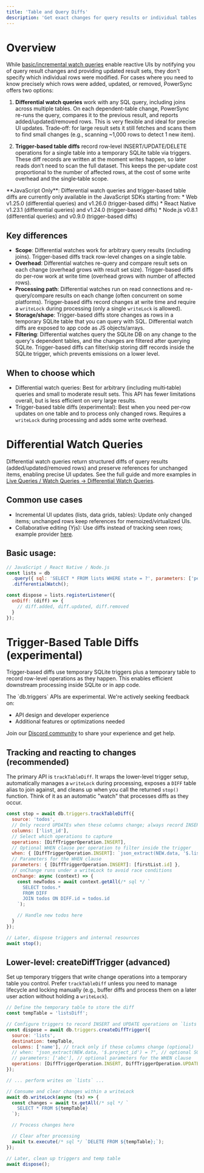 ```yaml
---
title: 'Table and Query Diffs'
description: 'Get exact changes for query results or individual tables in JavaScript'
---
```


# Overview

While [basic/incremental watch queries](/usage/use-case-examples/watch-queries) enable reactive UIs by notifying you of query result changes and providing updated result sets, they don't specify which individual rows were modified. For cases where you need to know precisely which rows were added, updated, or removed, PowerSync offers two options:

1. **Differential watch queries** work with any SQL query, including joins across multiple tables. On each dependent-table change, PowerSync re-runs the query, compares it to the previous result, and reports added/updated/removed rows. This is very flexible and ideal for precise UI updates. Trade‑off: for large result sets it still fetches and scans them to find small changes (e.g., scanning ~1,000 rows to detect 1 new item).

2. **Trigger-based table diffs** record row‑level INSERT/UPDATE/DELETE operations for a single table into a temporary SQLite table via triggers. These diff records are written at the moment writes happen, so later reads don’t need to scan the full dataset. This keeps the per‑update cost proportional to the number of affected rows, at the cost of some write overhead and the single‑table scope.

<Note>
  **JavaScript Only**: Differential watch queries and trigger-based table diffs are currently only available in the JavaScript SDKs starting from:
  * Web v1.25.0 (differential queries) and v1.26.0 (trigger-based diffs)
  * React Native v1.23.1 (differential queries) and v1.24.0 (trigger-based diffs)
  * Node.js v0.8.1 (differential queries) and v0.9.0 (trigger-based diffs)
</Note>

## Key differences

- **Scope**: Differential watches work for arbitrary query results (including joins). Trigger-based diffs track row-level changes on a single table.
- **Overhead**: Differential watches re-query and compare result sets on each change (overhead grows with result set size). Trigger-based diffs do per-row work at write time (overhead grows with number of affected rows).
- **Processing path**: Differential watches run on read connections and re-query/compare results on each change (often concurrent on some platforms). Trigger-based diffs record changes at write time and require a `writeLock` during processing (only a single `writeLock` is allowed).
- **Storage/shape**: Trigger-based diffs store changes as rows in a temporary SQLite table that you can query with SQL. Differential watch diffs are exposed to app code as JS objects/arrays.
- **Filtering**: Differential watches query the SQLite DB on any change to the query's dependent tables, and the changes are filtered after querying SQLite. Trigger-based diffs can filter/skip storing diff records inside the SQLite trigger, which prevents emissions on a lower level.


## When to choose which

- Differential watch queries: Best for arbitrary (including multi‑table) queries and small to moderate result sets. This API has fewer limitations overall, but is less efficient on very large results.
- Trigger-based table diffs (experimental): Best when you need per‑row updates on one table and to process only changed rows. Requires a `writeLock` during processing and adds some write overhead.

# Differential Watch Queries 

Differential watch queries return structured diffs of query results (added/updated/removed rows) and preserve references for unchanged items, enabling precise UI updates. See the full guide and more examples in [Live Queries / Watch Queries → Differential Watch Queries](/usage/use-case-examples/watch-queries#differential-watch-queries).

## Common use cases
- Incremental UI updates (lists, data grids, tables): Update only changed items; unchanged rows keep references for memoized/virtualized UIs.
- Collaborative editing (Yjs): Use diffs instead of tracking seen rows; example provider [here](https://github.com/powersync-ja/powersync-js/blob/33e6051a773c392959fc802ed90e892a9c9a1d59/demos/yjs-react-supabase-text-collab/src/library/powersync/PowerSyncYjsProvider.ts#L53).

## Basic usage:

```javascript
// JavaScript / React Native / Node.js
const lists = db
  .query({ sql: 'SELECT * FROM lists WHERE state = ?', parameters: ['pending'] })
  .differentialWatch();

const dispose = lists.registerListener({
  onDiff: (diff) => {
    // diff.added, diff.updated, diff.removed
  }
});
```

# Trigger-Based Table Diffs (experimental)

Trigger-based diffs use temporary SQLite triggers plus a temporary table to record row-level operations as they happen. This enables efficient downstream processing inside SQLite or in app code.

<Warning>
The `db.triggers` APIs are experimental. We're actively seeking feedback on:

- API design and developer experience
- Additional features or optimizations needed

Join our [Discord community](https://discord.gg/powersync) to share your experience and get help.
</Warning>

## Tracking and reacting to changes (recommended)

The primary API is `trackTableDiff`. It wraps the lower-level trigger setup, automatically manages a `writeLock` during processing, exposes a `DIFF` table alias to join against, and cleans up when you call the returned `stop()` function. Think of it as an automatic "watch" that processes diffs as they occur.

```javascript
const stop = await db.triggers.trackTableDiff({
  source: 'todos',
  // Only record UPDATEs when these columns change; always record INSERT/DELETE
  columns: ['list_id'],
  // Select which operations to capture
  operations: [DiffTriggerOperation.INSERT],
  // Optional WHEN clause per operation to filter inside the trigger
  when: { [DiffTriggerOperation.INSERT]: `json_extract(NEW.data, '$.list_id') = ?` },
  // Parameters for the WHEN clause
  parameters: { [DiffTriggerOperation.INSERT]: [firstList.id] },
  // onChange runs under a writeLock to avoid race conditions
  onChange: async (context) => {
    const newTodos = await context.getAll(/* sql */ `
      SELECT todos.*
      FROM DIFF
      JOIN todos ON DIFF.id = todos.id
    `);

    // Handle new todos here
  }
});

// Later, dispose triggers and internal resources
await stop();
```

## Lower-level: createDiffTrigger (advanced)

Set up temporary triggers that write change operations into a temporary table you control. Prefer `trackTableDiff` unless you need to manage lifecycle and locking manually (e.g., buffer diffs and process them on a later user action without holding a `writeLock`).

```javascript
// Define the temporary table to store the diff
const tempTable = 'listsDiff';

// Configure triggers to record INSERT and UPDATE operations on `lists`
const dispose = await db.triggers.createDiffTrigger({
  source: 'lists',
  destination: tempTable,
  columns: ['name'], // track only if these columns change (optional)
  // when: "json_extract(NEW.data, '$.project_id') = ?", // optional SQL filter
  // parameters: ['abc'], // optional parameters for the WHEN clause
  operations: [DiffTriggerOperation.INSERT, DiffTriggerOperation.UPDATE]
});

// ... perform writes on `lists` ...

// Consume and clear changes within a writeLock
await db.writeLock(async (tx) => {
  const changes = await tx.getAll(/* sql */ `
    SELECT * FROM ${tempTable}
  `);

  // Process changes here

  // Clear after processing
  await tx.execute(/* sql */ `DELETE FROM ${tempTable};`);
});

// Later, clean up triggers and temp table
await dispose();
```

 

 

